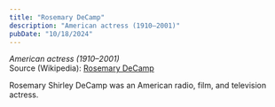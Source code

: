 ```yaml
---
title: "Rosemary DeCamp"
description: "American actress (1910–2001)"
pubDate: "10/18/2024"
---
```


*American actress (1910–2001)*  
Source (Wikipedia): [Rosemary DeCamp][1]

Rosemary Shirley DeCamp was an American radio, film, and television actress.

[1]: https://en.wikipedia.org/wiki/Rosemary_DeCamp
